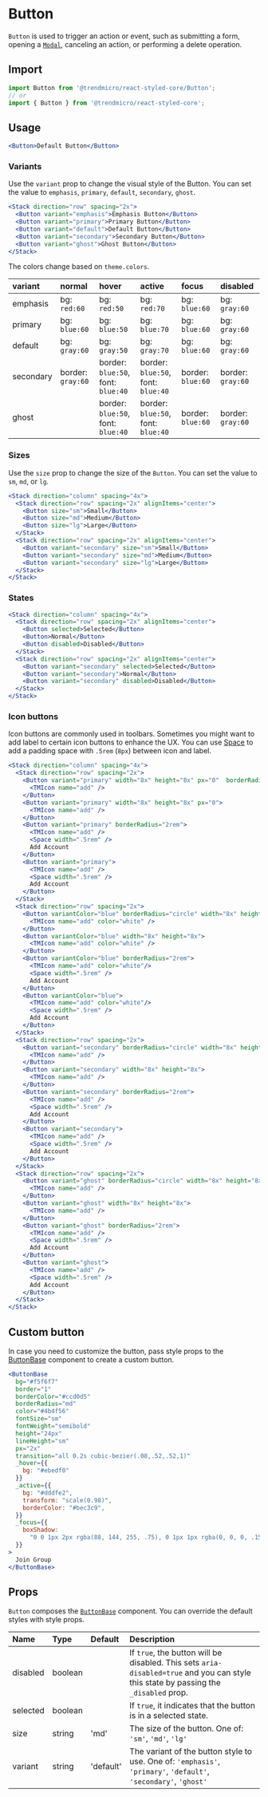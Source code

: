 # Button

`Button` is used to trigger an action or event, such as submitting a form, opening a [`Modal`](./modal), canceling an action, or performing a delete operation.

## Import

```js
import Button from '@trendmicro/react-styled-core/Button';
// or
import { Button } from '@trendmicro/react-styled-core';
```

## Usage

```jsx
<Button>Default Button</Button>
```

### Variants

Use the `variant` prop to change the visual style of the Button. You can set the value to `emphasis`, `primary`, `default`, `secondary`, `ghost`.

```jsx
<Stack direction="row" spacing="2x">
  <Button variant="emphasis">Emphasis Button</Button>
  <Button variant="primary">Primary Button</Button>
  <Button variant="default">Default Button</Button>
  <Button variant="secondary">Secondary Button</Button>
  <Button variant="ghost">Ghost Button</Button>
</Stack>
```

The colors change based on `theme.colors`.

| variant | normal | hover | active | focus | disabled |
| :------ | :----- | :---- | :----- | :---- | :------- |
| emphasis | bg: `red:60` | bg: `red:50` | bg: `red:70` | bg: `blue:60` | bg: `gray:60` |
| primary | bg: `blue:60` | bg: `blue:50` | bg: `blue:70` | bg: `blue:60` | bg: `gray:60` |
| default | bg: `gray:60` | bg: `gray:50` | bg: `gray:70` | bg: `blue:60` | bg: `gray:60` |
| secondary | border: `gray:60` | border: `blue:50`, <br />font: `blue:40`  | border: `blue:50`, <br />font: `blue:40` | border: `blue:60` | border: `gray:60` |
| ghost | | border: `blue:50`, <br />font: `blue:40` | border: `blue:50`, <br />font: `blue:40` | border: `blue:60` | border: `gray:60` |


### Sizes

Use the `size` prop to change the size of the `Button`. You can set the value to `sm`, `md`, or `lg`.

```jsx
<Stack direction="column" spacing="4x">
  <Stack direction="row" spacing="2x" alignItems="center">
    <Button size="sm">Small</Button>
    <Button size="md">Medium</Button>
    <Button size="lg">Large</Button>
  </Stack>
  <Stack direction="row" spacing="2x" alignItems="center">
    <Button variant="secondary" size="sm">Small</Button>
    <Button variant="secondary" size="md">Medium</Button>
    <Button variant="secondary" size="lg">Large</Button>
  </Stack>
</Stack>
```

### States

```jsx
<Stack direction="column" spacing="4x">
  <Stack direction="row" spacing="2x" alignItems="center">
    <Button selected>Selected</Button>
    <Button>Normal</Button>
    <Button disabled>Disabled</Button>
  </Stack>
  <Stack direction="row" spacing="2x" alignItems="center">
    <Button variant="secondary" selected>Selected</Button>
    <Button variant="secondary">Normal</Button>
    <Button variant="secondary" disabled>Disabled</Button>
  </Stack>
</Stack>
```

### Icon buttons

Icon buttons are commonly used in toolbars. Sometimes you might want to add label to certain icon buttons to enhance the UX. You can use [Space](./space) to add a padding space with `.5rem` (`8px`) between icon and label.

```jsx
<Stack direction="column" spacing="4x">
  <Stack direction="row" spacing="2x">
    <Button variant="primary" width="8x" height="8x" px="0"  borderRadius="circle">
      <TMIcon name="add" />
    </Button>
    <Button variant="primary" width="8x" height="8x" px="0">
      <TMIcon name="add" />
    </Button>
    <Button variant="primary" borderRadius="2rem">
      <TMIcon name="add" />
      <Space width=".5rem" />
      Add Account
    </Button>
    <Button variant="primary">
      <TMIcon name="add" />
      <Space width=".5rem" />
      Add Account
    </Button>
  </Stack>
  <Stack direction="row" spacing="2x">
    <Button variantColor="blue" borderRadius="circle" width="8x" height="8x">
      <TMIcon name="add" color="white" />
    </Button>
    <Button variantColor="blue" width="8x" height="8x">
      <TMIcon name="add" color="white" />
    </Button>
    <Button variantColor="blue" borderRadius="2rem">
      <TMIcon name="add" color="white"/>
      <Space width=".5rem" />
      Add Account
    </Button>
    <Button variantColor="blue">
      <TMIcon name="add" color="white"/>
      <Space width=".5rem" />
      Add Account
    </Button>
  </Stack>
  <Stack direction="row" spacing="2x">
    <Button variant="secondary" borderRadius="circle" width="8x" height="8x">
      <TMIcon name="add" />
    </Button>
    <Button variant="secondary" width="8x" height="8x">
      <TMIcon name="add" />
    </Button>
    <Button variant="secondary" borderRadius="2rem">
      <TMIcon name="add" />
      <Space width=".5rem" />
      Add Account
    </Button>
    <Button variant="secondary">
      <TMIcon name="add" />
      <Space width=".5rem" />
      Add Account
    </Button>
  </Stack>
  <Stack direction="row" spacing="2x">
    <Button variant="ghost" borderRadius="circle" width="8x" height="8x">
      <TMIcon name="add" />
    </Button>
    <Button variant="ghost" width="8x" height="8x">
      <TMIcon name="add" />
    </Button>
    <Button variant="ghost" borderRadius="2rem">
      <TMIcon name="add" />
      <Space width=".5rem" />
      Add Account
    </Button>
    <Button variant="ghost">
      <TMIcon name="add" />
      <Space width=".5rem" />
      Add Account
    </Button>
  </Stack>
</Stack>
```

## Custom button

In case you need to customize the button, pass style props to the [ButtonBase](./buttonbase) component to create a custom button.

```jsx
<ButtonBase
  bg="#f5f6f7"
  border="1"
  borderColor="#ccd0d5"
  borderRadius="md"
  color="#4b4f56"
  fontSize="sm"
  fontWeight="semibold"
  height="24px"
  lineHeight="sm"
  px="2x"
  transition="all 0.2s cubic-bezier(.08,.52,.52,1)"
  _hover={{
    bg: "#ebedf0"
  }}
  _active={{
    bg: "#dddfe2",
    transform: "scale(0.98)",
    borderColor: "#bec3c9",
  }}
  _focus={{
    boxShadow:
      "0 0 1px 2px rgba(88, 144, 255, .75), 0 1px 1px rgba(0, 0, 0, .15)",
  }}
>
  Join Group
</ButtonBase>
```

## Props

`Button` composes the [`ButtonBase`](./buttonbase) component. You can override the default styles with style props.

| Name | Type | Default | Description |
| :--- | :--- | :------ | :---------- |
| disabled | boolean | | If `true`, the button will be disabled. This sets `aria-disabled=true` and you can style this state by passing the `_disabled` prop. |
| selected | boolean | | If `true`, it indicates that the button is in a selected state. |
| size | string | 'md' | The size of the button. One of: `'sm'`, `'md'`, `'lg'` |
| variant | string | 'default' | The variant of the button style to use. One of: `'emphasis'`, `'primary'`, `'default'`, `'secondary'`, `'ghost'` |
